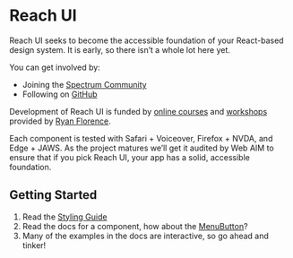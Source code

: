 # Reach UI

Reach UI seeks to become the accessible foundation of your React-based design system. It is early, so there isn’t a whole lot here yet.

You can get involved by:

- Joining the [Spectrum Community](https://spectrum.chat/reach)
- Following on [GitHub](https://github.com/reach/reach-ui)

Development of Reach UI is funded by [online courses](https://reach.tech/courses) and [workshops](https://reach.tech/workshops) provided by [Ryan Florence](https://twitter.com/ryanflorence).

Each component is tested with Safari + Voiceover, Firefox + NVDA, and Edge + JAWS. As the project matures we’ll get it audited by Web AIM to ensure that if you pick Reach UI, your app has a solid, accessible foundation.

## Getting Started

1. Read the [Styling Guide](/styling)
2. Read the docs for a component, how about the [MenuButton](/menu-button)?
3. Many of the examples in the docs are interactive, so go ahead and tinker!

